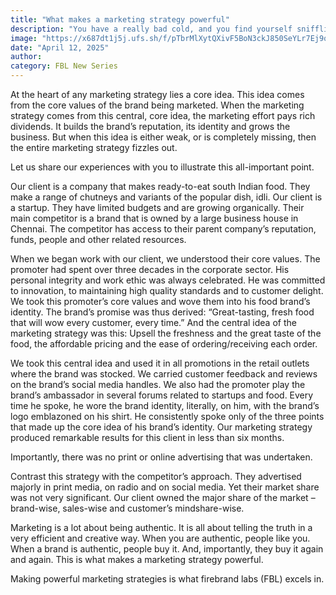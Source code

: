 ```yaml
---
title: "What makes a marketing strategy powerful"
description: "You have a really bad cold, and you find yourself sniffling into a handkerchief."
image: "https://x687dt1j5j.ufs.sh/f/pTbrMlXytQXivF5BoN3ckJ850SeYLr7Ej9q6hwR1AZmiuf3U"
date: "April 12, 2025"
author:
category: FBL New Series
---
```


At the heart of any marketing strategy lies a core idea. This idea comes from the core values of the brand being marketed. When the marketing strategy comes from this central, core idea, the marketing effort pays rich dividends. It builds the brand’s reputation, its identity and grows the business. But when this idea is either weak, or is completely missing, then the entire marketing strategy fizzles out.

Let us share our experiences with you to illustrate this all-important point.

Our client is a company that makes ready-to-eat south Indian food. They make a range of chutneys and variants of the popular dish, idli. Our client is a startup. They have limited budgets and are growing organically. Their main competitor is a brand that is owned by a large business house in Chennai. The competitor has access to their parent company’s reputation, funds, people and other related resources.

When we began work with our client, we understood their core values. The promoter had spent over three decades in the corporate sector. His personal integrity and work ethic was always celebrated. He was committed to innovation, to maintaining high quality standards and to customer delight. We took this promoter’s core values and wove them into his food brand’s identity. The brand’s promise was thus derived: “Great-tasting, fresh food that will wow every customer, every time.” And the central idea of the marketing strategy was this: Upsell the freshness and the great taste of the food, the affordable pricing and the ease of ordering/receiving each order.

We took this central idea and used it in all promotions in the retail outlets where the brand was stocked. We carried customer feedback and reviews on the brand’s social media handles. We also had the promoter play the brand’s ambassador in several forums related to startups and food. Every time he spoke, he wore the brand identity, literally, on him, with the brand’s logo emblazoned on his shirt. He consistently spoke only of the three points that made up the core idea of his brand’s identity. Our marketing strategy produced remarkable results for this client in less than six months.

Importantly, there was no print or online advertising that was undertaken.

Contrast this strategy with the competitor’s approach. They advertised majorly in print media, on radio and on social media. Yet their market share was not very significant. Our client owned the major share of the market – brand-wise, sales-wise and customer’s mindshare-wise.

Marketing is a lot about being authentic. It is all about telling the truth in a very efficient and creative way. When you are authentic, people like you. When a brand is authentic, people buy it. And, importantly, they buy it again and again. This is what makes a marketing strategy powerful.

Making powerful marketing strategies is what firebrand labs (FBL) excels in.
